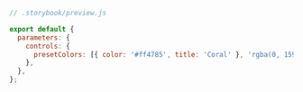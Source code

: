 ```js
// .storybook/preview.js

export default {
  parameters: {
    controls: {
      presetColors: [{ color: '#ff4785', title: 'Coral' }, 'rgba(0, 159, 183, 1)', '#fe4a49'],
    },
  },
};
```
